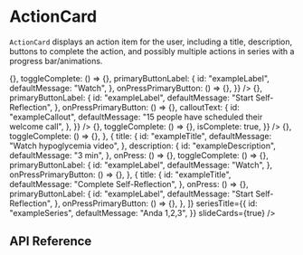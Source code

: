 
<Meta title="Experiences / ActionCard" component={ActionCard} />

# ActionCard

`ActionCard` displays an action item for the user, including a title, description, buttons to complete the action, and possibly multiple actions in series with a progress bar/animations.

<Preview>
  <Story name="Single Action Card - Old Video">
    <ActionCard
      actionCardSingle={{
        title: {
          id: "exampleTitle",
          defaultMessage: "Watch hypoglycemia video",
        },
        description: {
          id: "exampleDescription",
          defaultMessage: "3 min",
        },
        onPress: () => {},
        toggleComplete: () => {},
        primaryButtonLabel: {
          id: "exampleLabel",
          defaultMessage: "Watch",
        },
        onPressPrimaryButton: () => {},
      }}
    />
  </Story>
  <Story name="Single Action Card - New Questionaire">
    <ActionCard
      isNew={true}
      actionCardSingle={{
        title: {
          id: "exampleTitle",
          defaultMessage: "Complete Self-Reflection",
        },
        description: {
          id: "exampleDescription",
          defaultMessage:
            "3 min · It’s important to know what you’re thinking, also maybe I just wanna chat, ya know? Ever think about that? Of course you didn't. Wow, jeez, huh, fine.",
        },
        onPress: () => {},
        primaryButtonLabel: {
          id: "exampleLabel",
          defaultMessage: "Start Self-Reflection",
        },
        onPressPrimaryButton: () => {},
        calloutText: {
          id: "exampleCallout",
          defaultMessage: "15 people have scheduled their welcome call",
        },
      }}
    />
  </Story>
  <Story name="Single Action Card - Completed Task">
    <ActionCard
      actionCardSingle={{
        title: {
          id: "exampleTitle",
          defaultMessage: "Change glucometer batteries",
        },
        onPress: () => {},
        toggleComplete: () => {},
        isComplete: true,
      }}
    />
  </Story>
  <Story name="Action Card Series">
    <View>
      <ActionCard
        isNew={true}
        actionCardSeries={[
          {
            title: {
              id: "exampleTitle",
              defaultMessage: "Change glucometer batteries",
            },
            onPress: () => {},
            toggleComplete: () => {},
          },
          {
            title: {
              id: "exampleTitle",
              defaultMessage: "Watch hypoglycemia video",
            },
            description: {
              id: "exampleDescription",
              defaultMessage: "3 min",
            },
            onPress: () => {},
            toggleComplete: () => {},
            primaryButtonLabel: {
              id: "exampleLabel",
              defaultMessage: "Watch",
            },
            onPressPrimaryButton: () => {},
          },
          {
            title: {
              id: "exampleTitle",
              defaultMessage: "Complete Self-Reflection",
            },
            onPress: () => {},
            primaryButtonLabel: {
              id: "exampleLabel",
              defaultMessage: "Start Self-Reflection",
            },
            onPressPrimaryButton: () => {},
          },
        ]}
        seriesTitle={{
          id: "exampleSeries",
          defaultMessage: "Anda 1,2,3",
        }}
        slideCards={true}
      />
    </View>
  </Story>
</Preview>

## API Reference

<Props of={ActionCard} />
